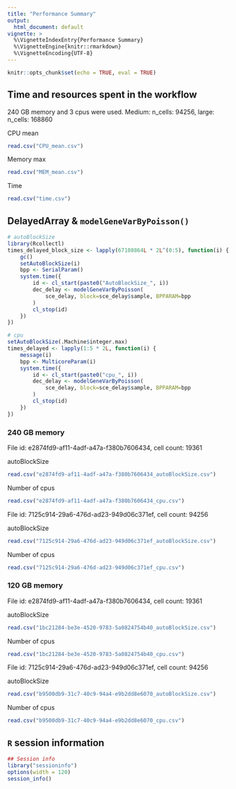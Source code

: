```yaml
---
title: "Performance Summary"
output:
  html_document: default
vignette: >
  %\VignetteIndexEntry{Performance Summary}
  %\VignetteEngine{knitr::rmarkdown}
  %\VignetteEncoding{UTF-8} 
---
```


```r
knitr::opts_chunk$set(echo = TRUE, eval = TRUE)
```

## Time and resources spent in the workflow

240 GB memory and 3 cpus were used. Medium: n_cells: 94256, large: n_cells: 168860

CPU mean
```r
read.csv("CPU_mean.csv")
```

Memory max
```r
read.csv("MEM_mean.csv")
```

Time
```r
read.csv("time.csv")
```

## DelayedArray & `modelGeneVarByPoisson()`

```r
# autoBlockSize
library(Rcollectl)
times_delayed_block_size <- lapply(67108864L * 2L^(0:5), function(i) {
    gc()
    setAutoBlockSize(i)
    bpp <- SerialParam()
    system.time({
    	id <- cl_start(paste0("AutoBlockSize_", i))
        dec_delay <- modelGeneVarByPoisson(
            sce_delay, block=sce_delay$sample, BPPARAM=bpp
        )
        cl_stop(id)
    })
})

# cpu
setAutoBlockSize(.Machine$integer.max)
times_delayed <- lapply(1:5 * 2L, function(i) {
    message(i)
    bpp <- MulticoreParam(i)
    system.time({
        id <- cl_start(paste0("cpu_", i))
        dec_delay <- modelGeneVarByPoisson(
            sce_delay, block=sce_delay$sample, BPPARAM=bpp
        )
        cl_stop(id)
    })
})
```

### 240 GB memory 

File id: e2874fd9-af11-4adf-a47a-f380b7606434, cell count: 19361

autoBlockSize
```r
read.csv("e2874fd9-af11-4adf-a47a-f380b7606434_autoBlockSize.csv")
```

Number of cpus
```r
read.csv("e2874fd9-af11-4adf-a47a-f380b7606434_cpu.csv")
```

File id: 7125c914-29a6-476d-ad23-949d06c371ef, cell count: 94256

autoBlockSize
```r
read.csv("7125c914-29a6-476d-ad23-949d06c371ef_autoBlockSize.csv")
```

Number of cpus
```r
read.csv("7125c914-29a6-476d-ad23-949d06c371ef_cpu.csv")
```

### 120 GB memory 

File id: e2874fd9-af11-4adf-a47a-f380b7606434, cell count: 19361

autoBlockSize
```r
read.csv("1bc21284-be3e-4520-9783-5a0824754b40_autoBlockSize.csv")
```

Number of cpus
```r
read.csv("1bc21284-be3e-4520-9783-5a0824754b40_cpu.csv")
```

File id: 7125c914-29a6-476d-ad23-949d06c371ef, cell count: 94256

autoBlockSize
```r
read.csv("b9500db9-31c7-40c9-94a4-e9b2dd8e6070_autoBlockSize.csv")
```

Number of cpus
```r
read.csv("b9500db9-31c7-40c9-94a4-e9b2dd8e6070_cpu.csv")
```


## `R` session information

```r
## Session info
library("sessioninfo")
options(width = 120)
session_info()
```
